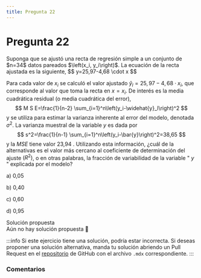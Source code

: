 ```yaml
---
title: Pregunta 22
---
```



# Pregunta 22

<div className="exercise">
Suponga que se ajustó una recta de regresión simple a un conjunto de $n=34$ datos pareados $\left(x_i, y_i\right)$. La ecuación de la recta ajustada es la siguiente,
$$
y=25,97-4,68 \cdot x
$$

Para cada valor de $x_i$ se calculó el valor ajustado $\widehat{y}_l=25,97-4,68 \cdot x_i$, que corresponde al valor que toma la recta en $x=x_i$. De interés es la media cuadrática residual (o media cuadrática del error),
$$
M S E=\frac{1}{n-2} \sum_{i=1}^n\left(y_i-\widehat{y}_l\right)^2
$$
y se utiliza para estimar la varianza inherente al error del modelo, denotada $\sigma^2$. La varianza muestral de la variable $y$ es dada por
$$
s^2=\frac{1}{n-1} \sum_{i=1}^n\left(y_i-\bar{y}\right)^2=38,65
$$
y la $M S E$ tiene valor 23,94 .
Utilizando esta información, ¿cuál de la alternativas es el valor más cercano al coeficiente de determinación del ajuste $\left(R^2\right)$, o en otras palabras, la fracción de variabilidad de la variable " $y$ " explicada por el modelo?

a) 0,05

b) 0,40

c) 0,60

d) 0,95
</div>

<MDXDetails>
<summary>Solución propuesta</summary>

<div className="exercise">
Aún no hay solución propuesta 🥲
</div>

:::info 
Si este ejercicio tiene una solución, podría estar incorrecta. Si deseas proponer una solución alternativa, manda tu solución abriendo
un Pull Request en el [repositorio](https://github.com/crow-rojas/apuntes-fundamentals/pulls) de GitHub con el archivo
`.mdx` correspondiente. 
:::

</MDXDetails>

### Comentarios

<Disqus
  url="https://crow-rojas.github.io/apuntes-fundamentals/docs/mathematics/probability-and-statistics/exercises/2018-2/p22"
  identifier="docs/mathematics/probability-and-statistics/exercises/2018-2/p22"
  title="2018-2 Probabilidades y Estadística - Pregunta 22"
/>
